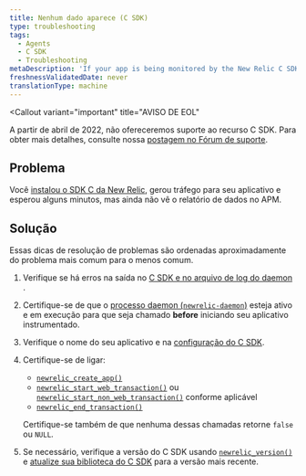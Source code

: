 ```yaml
---
title: Nenhum dado aparece (C SDK)
type: troubleshooting
tags:
  - Agents
  - C SDK
  - Troubleshooting
metaDescription: 'If your app is being monitored by the New Relic C SDK but isn''t reporting data, follow these troubleshooting tips.'
freshnessValidatedDate: never
translationType: machine
---
```


<Callout
  variant="important"
  title="AVISO DE EOL"
>
  A partir de abril de 2022, não ofereceremos suporte ao recurso C SDK. Para obter mais detalhes, consulte nossa [postagem no Fórum de suporte](https://discuss.newrelic.com/t/q1-bulk-eol-announcement-fy23/181744).
</Callout>

## Problema

Você [instalou o SDK C da New Relic](/docs/install-c-agent-compile-link-your-code), gerou tráfego para seu aplicativo e esperou alguns minutos, mas ainda não vê o relatório de dados no APM.

## Solução

Essas dicas de resolução de problemas são ordenadas aproximadamente do problema mais comum para o menos comum.

1. Verifique se há erros na saída no [C SDK e no arquivo de log do daemon](/docs/generate-logs-troubleshooting-c-sdk) .

2. Certifique-se de que o [processo daemon (`newrelic-daemon`)](/docs/install-c-sdk-compile-link-your-code#daemon) esteja ativo e em execução para que seja chamado <DNT>**before**</DNT> iniciando seu aplicativo instrumentado.

3. Verifique o nome do seu aplicativo e <InlinePopover type="licenseKey"/>na [configuração do C SDK](/docs/c-sdk-configuration).

4. Certifique-se de ligar:

   * [`newrelic_create_app()`](https://newrelic.github.io/c-sdk/libnewrelic_8h.html#a61dd90439ae3cc5060021f6ab4701132)
   * [`newrelic_start_web_transaction()`](https://newrelic.github.io/c-sdk/libnewrelic_8h.html#adbf7c1fa57482f6e0a7f291e0b5ec80f) ou [`newrelic_start_non_web_transaction()`](https://newrelic.github.io/c-sdk/libnewrelic_8h.html#a88648cc287f8d7e371139dc3809b7afb) conforme aplicável
   * [`newrelic_end_transaction()`](https://newrelic.github.io/c-sdk/libnewrelic_8h.html#acbd88933d620c21b7b19f12b6f042da8)

   Certifique-se também de que nenhuma dessas chamadas retorne `false` ou `NULL`.

5. Se necessário, verifique a versão do C SDK usando [`newrelic_version()`](https://newrelic.github.io/c-sdk/libnewrelic_8h.html#a8aec87e54af38e466fc5f715ef591d10) e [atualize sua biblioteca do C SDK](/docs/update-your-c-sdk-library) para a versão mais recente.
